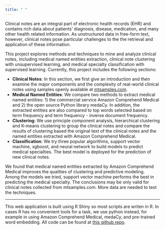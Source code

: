 ```yaml
---
title: " "
---
```


Clinical notes are an integral part of electronic health records (EHR) and contains rich data about patients' diagnosis, disease, medication, and many other health related information. As unstructured data in free-form text, however, clinical notes pose particular challenges to the the retrieval and application of these information. 

This project explores methods and techniques to mine and analyze clinical notes, including medical named entities extraction, clinical note clustering with unsupervised learning, and medical specialty classification with supervised learning. Currently, this project includes the following sections:

- **Clinical Notes**:  In this section, we first give an introduction and then examine the major components and the complexity of real-world clinical notes using samples openly available at [mtsamples.com](https://www.mtsamples.com/).
- **Medical Named Entities**: We compare two methods to extract medical named entities: 1) the commercial service Amazon Comprehend Medical and 2) the open source Python library medaCy. In addition, the extracted entities are also compared to top words selected based on term frequency and term frequency - inverse document frequency.
- **Clustering**: We use principle component analysis, hierarchical clustering and K-means clustering to group the clinical notes and compare the results of clustering based the original text of the clinical notes and the named entities extracted with Amazon Comprehend Medical. 
- **Classification**: We try three popular algorithms, support vector machine, xgboost, and neural network to build models to predict medical specialties. The best model is deployed for the prediction of new clinical notes.

We found that medical named entities extracted by Amazon Comprehend Medical improves the qualities of clustering and predictive modeling. Among the models we tried, support vector machine performs the best in predicting the medical specialty. The conclusions may be only valid for clinical notes collected from mtsamples.com. More data are needed to test the techniques.

---
This web application is built using R Shiny so most scripts are writen in R. In cases R has no convenient tools for a task, we use python instead, for example in using Amazon Comprehend Medical, medaCy, and pre-trained word embedding. All code can be found at [this github repo](https://github.com/GL-Li/clinical_notes).
